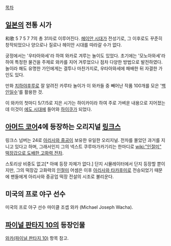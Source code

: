 [[목차]]

== [[일본]]의 전통 시가 ==
和歌
5 7 5 7 7의 총 31자로 이루어진다. [[헤이안 시대]]가 전성기로, 그 이후로도 꾸준히 창작되었으나 양으로나 질로나 헤이안 시대를 따라갈 수가 없다. 

궁정에서는 '우타아와세'라 하여 와카로 겨루는 놀이도 있었다. 초기에는 '모노아와세'라 하여 특정한 물건을 주제로 와카를 지어 겨루었으나 점차 다양한 방법으로 발전하였다. 놀이라 해도 유명한 가인에게는 결투나 마찬가지로, 우타아와세에 패배한 뒤 자결한 가인도 있다.

만화 [[치하야후루]]로 잘 알려진 카루타 놀이가 이 와카들 중 빼어난 작품 100개를 모은 '[[백인일수]]'를 활용한 것.

이 와카의 첫마디 5/7/5로 지은 시가는 하이카이라 하여 주로 가벼운 내용으로 지어졌는데 이것이 [[에도 시대]]에 들어와 [[하이쿠]]가 되었다.

== [[아머드 코어]]4에 등장하는 오리지널 [[링크스]] ==
링크스 넘버는 24로 [[아리사와 중공]]이 보유한 유일한 오리지널. 전차를 몰았던 과거를 지니고 있다고 하며, 그래서인지 그의 넥스트 쿠루마가카기리는 한마디로 [[wiki:"인절미" 떡장갑으로 도배한 고화력 전차]]. 

스토리상 비중도 없고[* 아예 등장 자체가 없다.] 단지 시뮬레이터에서 단지 등장할 뿐이지만, 그의 떡장갑 고화력의 [[인절미]] 어셈은 이후 [[아리사와 타카후미]]로 전승되었기 때문에 팬들에게 아리사와 중공업 떡장 전설의 시조로 불리운다.

== 미국의 프로 야구 선수 ==
미국의 프로 야구 선수 마이클 조셉 와카 (Michael Joseph Wacha).

== [[파이널 판타지 10]]의 등장인물 ==
[[와카(파이널 판타지 10)]] 항목 참고.
